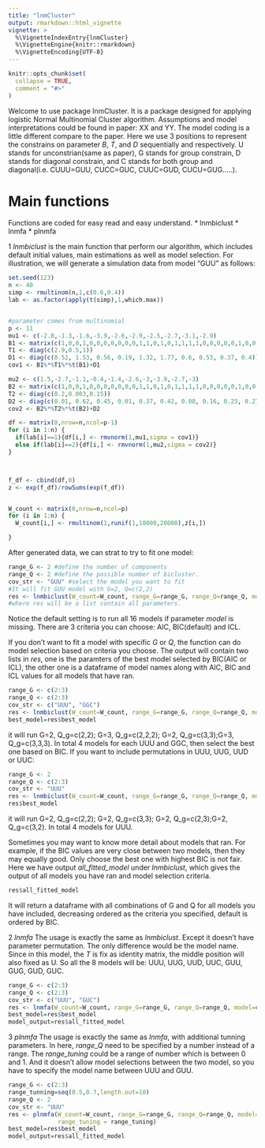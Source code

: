 ```yaml
---
title: "lnmCluster"
output: rmarkdown::html_vignette
vignette: >
  %\VignetteIndexEntry{lnmCluster}
  %\VignetteEngine{knitr::rmarkdown}
  %\VignetteEncoding{UTF-8}
---
```


```r
knitr::opts_chunk$set(
  collapse = TRUE,
  comment = "#>"
)
```
Welcome to use package lnmCluster. It is a package designed for applying logistic Normal Multinomial Cluster algorithm. Assumptions and model interpretations could be found in paper: XX and YY. The model coding is a little different compare to the paper. Here we use 3 positions to represent the constrains on parameter _B_, _T_, and _D_ sequentially and respectively. U stands for unconstrian(same as paper), G stands for group constrain, D stands for diagonal constrain, and C stands for both group and diagonal(i.e. CUUU=GUU, CUCC=GUC, CUUC=GUD, CUCU=GUG.....). 

# Main functions
Functions are coded for easy read and easy understand.
* lnmbiclust
* lnmfa
* plnmfa


1 _lnmbiclust_ is the main function that perform our algorithm, which includes default initial values, main estimations as well as model selection. For illustration, we will generate a simulation data from model "GUU" as follows:
```r
set.seed(123)
n <- 40
simp <- rmultinom(n,1,c(0.6,0.4))
lab <- as.factor(apply(t(simp),1,which.max))


#parameter comes from multinomial
p <- 11
mu1 <- c(-2.8,-1.3,-1.6,-3.9,-2.6,-2.9,-2.5,-2.7,-3.1,-2.9)
B1 <- matrix(c(1,0,0,1,0,0,0,0,0,0,0,1,1,0,1,0,1,1,1,1,0,0,0,0,0,1,0,0,0,0),nrow = p-1)
T1 <- diag(c(2.9,0.5,1))
D1 <- diag(c(0.52, 1.53, 0.56, 0.19, 1.32, 1.77, 0.6, 0.53, 0.37, 0.4))
cov1 <- B1%*%T1%*%t(B1)+D1

mu2 <- c(1.5,-2.7,-1.1,-0.4,-1.4,-2.6,-3,-3.9,-2.7,-3)
B2 <- matrix(c(1,0,0,1,0,0,0,0,0,0,0,1,1,0,1,0,1,1,1,1,0,0,0,0,0,1,0,0,0,0),nrow = p-1)
T2 <- diag(c(0.2,0.003,0.15))
D2 <- diag(c(0.01, 0.62, 0.45, 0.01, 0.37, 0.42, 0.08, 0.16, 0.23, 0.27))
cov2 <- B2%*%T2%*%t(B2)+D2

df <- matrix(0,nrow=n,ncol=p-1)
for (i in 1:n) {
  if(lab[i]==1){df[i,] <- rmvnorm(1,mu1,sigma = cov1)}
  else if(lab[i]==2){df[i,] <- rmvnorm(1,mu2,sigma = cov2)}
}



f_df <- cbind(df,0)
z <- exp(f_df)/rowSums(exp(f_df))


W_count <- matrix(0,nrow=n,ncol=p)
for (i in 1:n) {
  W_count[i,] <- rmultinom(1,runif(1,10000,20000),z[i,])

}

```
After generated data, we can strat to try to fit one model: 
```r
range_G <- 2 #define the number of components
range_Q <- 2 #define the possible number of bicluster.
cov_str <- "GUU" #select the model you want to fit
#It will fit GUU model with G=2, Q=c(2,2)
res <- lnmbiclust(W_count=W_count, range_G=range_G, range_Q=range_Q, model=cov_str) 
#where res will be a list contain all parameters. 

```
Notice the default setting is to run all 16 models if parameter _model_ is missing. There are 3 criteria you can choose: AIC, BIC(default) and ICL. 

If you don't want to fit a model with specific _G_ or _Q_, the function can do model selection based on criteria you choose. The output will contain two lists in _res_, one is the paramters of the best model selected by BIC(AIC or ICL), the other one is a dataframe of model names along with AIC, BIC and ICL values for all models that have ran. 
```r
range_G <- c(2:3)
range_Q <- c(2:3)
cov_str <- c("UUU", "GGC")
res <- lnmbiclust(W_count=W_count, range_G=range_G, range_Q=range_Q, model=cov_str, criteria="BIC")
best_model=res$best_model

```
it will run G=2, Q_g=c(2,2); G=3, Q_g=c(2,2,2); G=2, Q_g=c(3,3);G=3, Q_g=c(3,3,3). In total 4 models for each UUU and GGC, then select the best one based on BIC. If you want to include permutations in UUU, UUG, UUD or UUC:
```r
range_G <- 2
range_Q <- c(2:3)
cov_str <- "UUU"
res <- lnmbiclust(W_count=W_count, range_G=range_G, range_Q=range_Q, model=cov_str, criteria="BIC",permutation=TRUE)
res$best_model

```
it will run G=2, Q_g=c(2,2); G=2, Q_g=c(3,3); G=2, Q_g=c(2,3);G=2, Q_g=c(3,2). In total 4 models for UUU.  

Sometimes you may want to know more detail about models that ran. For example, if the BIC values are very close between two models, then they may equally good. Only choose the best one with highest BIC is not fair. Here we have output _all_fitted_model_ under _lnmbiclust_, which gives the output of all models you have ran and model selection criteria. 
```r
res$all_fitted_model

```
It will return a dataframe with all combinations of G and Q for all models you have included, decreasing ordered as the criteria you specified, default is ordered by BIC.  


2 _lnmfa_ The usage is exactly the same as _lnmbiclust_. Except it doesn't have parameter permutation. The only difference would be the model name. Since in this model, the _T_ is fix as identity matrix, the middle position will also fixed as U. So all the 8 models will be: UUU, UUG, UUD, UUC, GUU, GUG, GUD, GUC.
```r
range_G <- c(2:3)
range_Q <- c(2:3)
cov_str <- c("UUU", "GUC")
res <- lnmfa(W_count=W_count, range_G=range_G, range_Q=range_Q, model=cov_str, criteria="BIC")
best_model=res$best_model
model_output=res$all_fitted_model

```

3 _plnmfa_ The usage is exactly the same as _lnmfa_, with additional tunning parameters. In here, _range_Q_ need to be specified by a number instead of a range. The _range_tuning_ could be a range of number which is between 0 and 1. And it doesn't allow model selections between the two model, so you have to specify the model name between UUU and GUU.
```r
range_G <- c(2:3)
range_tunning=seq(0.5,0.7,length.out=10)
range_Q <- 2
cov_str <- "UUU"
res <- plnmfa(W_count=W_count, range_G=range_G, range_Q=range_Q, model=cov_str, criteria="BIC",
              range_tuning = range_tuning)
best_model=res$best_model
model_output=res$all_fitted_model

```


















